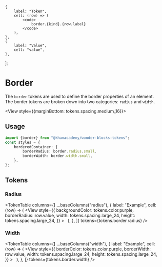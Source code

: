 


<Meta title="Packages / Tokens / Border" />

    {
        label: "Token",
        cell: (row) => (
            <code>
                border.{kind}.{row.label}
            </code>
        ),
    },
    {
        label: "Value",
        cell: "value",
    },
];

# Border

The `border` tokens are used to define the border properties of an element. The
border tokens are broken down into two categories: `radius` and `width`.

<View style={{marginBottom: tokens.spacing.medium_16}}>
    <Banner
        kind="info"
        text="We don't define border colors here, and instead we recommend you to rely on the `color` token primitives to build on top of that."
        layout="floating"
    />
</View>

## Usage

```ts
import {border} from "@khanacademy/wonder-blocks-tokens";
const styles = {
    borderedContainer: {
        borderRadius: border.radius.small,
        borderWidth: border.width.small,
    },
};
```

## Tokens

### Radius

<TokenTable
    columns={[
        ...baseColumns("radius"),
        {
            label: "Example",
            cell: (row) => (
                <View
                    style={{
                        backgroundColor: tokens.color.purple,
                        borderRadius: row.value,
                        width: tokens.spacing.large_24,
                        height: tokens.spacing.large_24,
                    }}
                >
                    &nbsp;
                </View>
            ),
        },
    ]}
    tokens={tokens.border.radius}
/>

### Width

<TokenTable
    columns={[
        ...baseColumns("width"),
        {
            label: "Example",
            cell: (row) => (
                <View
                    style={{
                        borderColor: tokens.color.purple,
                        borderWidth: row.value,
                        width: tokens.spacing.large_24,
                        height: tokens.spacing.large_24,
                    }}
                >
                    &nbsp;
                </View>
            ),
        },
    ]}
    tokens={tokens.border.width}
/>
